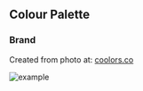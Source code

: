 
<Meta title="Colour/Palette" />

## Colour Palette

### Brand

<ColorPalette>
  <Swatches
    title="--color-brand"
    subtitle="Brand"
    colors={{
      khaki: "--khaki",
      "dim-gray": "--dim-gray",
      silver: "--silver",
      "columbia-blue": "--columbia-blue",
      "white-smoke": "--white-smoke",
    }}
  />
</ColorPalette>

Created from photo at: [coolors.co](https://coolors.co/visualizer/9e9a98-7f7266-afaaa5-c8dae8-f3f3f2)

![example](assets/images/collage.jpg)

